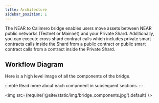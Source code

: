 ```yaml
---
title: Architecture
sidebar_position: 1
---
```



The NEAR to Calimero bridge enables users move assets between NEAR public networks (Testnet or Mainnet) and your Private Shard. Additionally, you can execute cross shard contract calls which includes private smart contracts calls inside the Shard from a public contract or public smart contract calls from a contract inside the Private Shard.

## Workflow Diagram

Here is a high level image of all the components of the bridge. 

:::note
Read more about each component in subsequent sections.
:::

<img src={require('@site/static/img/bridge_components.jpg').default} />



